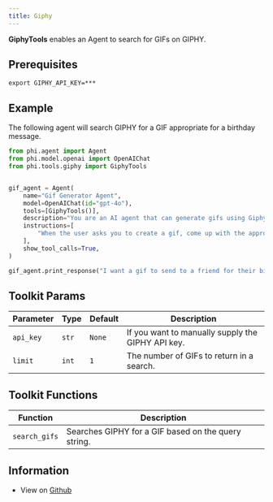 ```yaml
---
title: Giphy
---
```


**GiphyTools** enables an Agent to search for GIFs on GIPHY.

## Prerequisites

```shell
export GIPHY_API_KEY=***
```

## Example

The following agent will search GIPHY for a GIF appropriate for a birthday message.

```python
from phi.agent import Agent
from phi.model.openai import OpenAIChat
from phi.tools.giphy import GiphyTools


gif_agent = Agent(
    name="Gif Generator Agent",
    model=OpenAIChat(id="gpt-4o"),
    tools=[GiphyTools()],
    description="You are an AI agent that can generate gifs using Giphy.",
    instructions=[
        "When the user asks you to create a gif, come up with the appropriate Giphy query and use the `search_gifs` tool to find the appropriate gif.",
    ],
    show_tool_calls=True,
)

gif_agent.print_response("I want a gif to send to a friend for their birthday.")
```

## Toolkit Params

| Parameter | Type | Default | Description |
|-----------|------|---------|-------------|
| `api_key` | `str` | `None` | If you want to manually supply the GIPHY API key. |
| `limit` | `int` | `1` | The number of GIFs to return in a search. |

## Toolkit Functions

| Function | Description |
|----------|-------------|
| `search_gifs` | Searches GIPHY for a GIF based on the query string. |

## Information

- View on [Github](https://github.com/phidatahq/phidata/blob/main/phi/tools/giphy.py)
